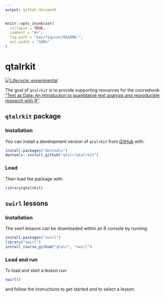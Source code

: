 ```yaml
---
output: github_document
---
```


<!-- README.md is generated from README.Rmd. Please edit that file -->

```r
knitr::opts_chunk$set(
  collapse = TRUE,
  comment = "#>",
  fig.path = "man/figures/README-",
  out.width = "100%"
)
```

# qtalrkit

<!-- badges: start -->
[![Lifecycle: experimental](https://img.shields.io/badge/lifecycle-experimental-orange.svg)](https://lifecycle.r-lib.org/articles/stages.html#experimental)
<!-- badges: end -->


The goal of `qtalrkit` is to provide supporting resources for the coursebook ["Text as Data: An introduction to quantitative text analysis and reproducible research with R"](https://qtalr.github.io/coursebook/).

## `qtalrkit` package

### Installation

<!-- You can install the released version of qtalrkit from [CRAN](https://CRAN.R-project.org) with: -->

You can install a development version of `qtalrkit` from [GitHub](https://github.com/) with:

```r
install.packages("devtools")
devtools::install_github("qtalr/qtalrkit")
```

### Load

Then load the package with:

```r
library(qtalrkit)
```

## `swirl` lessons

### Installation 

The swirl lessons can be downloaded within an R console by running:

```r
install.packages("swirl")
library("swirl")
install_course_github("qtalr", "swirl")
```

### Load and run

To load and start a lesson run: 

```r
swirl()
```

and follow the instructions to get started and to select a lesson.
